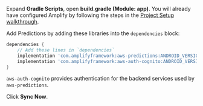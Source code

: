 Expand **Gradle Scripts**, open **build.gradle (Module: app)**. You will already have configured Amplify by following the steps in the [Project Setup walkthrough](/lib-v1/project-setup/create-application).

Add Predictions by adding these libraries into the `dependencies` block:

```groovy
dependencies {
    // Add these lines in `dependencies`
    implementation 'com.amplifyframework:aws-predictions:ANDROID_VERSION'
    implementation 'com.amplifyframework:aws-auth-cognito:ANDROID_VERSION'
}
```

`aws-auth-cognito` provides authentication for the backend services used by `aws-predictions`.

Click **Sync Now**.
